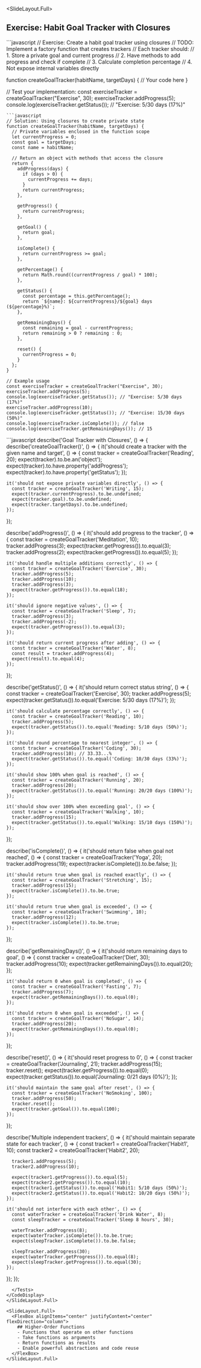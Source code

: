 
<SlideLayout.Full>
## Exercise: Habit Goal Tracker with Closures
<CodeDisplay >
  <File name="exercise.js">
```javascript
// Exercise: Create a habit goal tracker using closures
// TODO: Implement a factory function that creates trackers
// Each tracker should:
// 1. Store a private goal and current progress
// 2. Have methods to add progress and check if complete
// 3. Calculate completion percentage
// 4. Not expose internal variables directly

function createGoalTracker(habitName, targetDays) {
  // Your code here
}

// Test your implementation:
const exerciseTracker = createGoalTracker("Exercise", 30);
exerciseTracker.addProgress(5);
console.log(exerciseTracker.getStatus()); // "Exercise: 5/30 days (17%)"
```
```javascript
// Solution: Using closures to create private state
function createGoalTracker(habitName, targetDays) {
  // Private variables enclosed in the function scope
  let currentProgress = 0;
  const goal = targetDays;
  const name = habitName;
  
  // Return an object with methods that access the closure
  return {
    addProgress(days) {
      if (days > 0) {
        currentProgress += days;
      }
      return currentProgress;
    },
    
    getProgress() {
      return currentProgress;
    },
    
    getGoal() {
      return goal;
    },
    
    isComplete() {
      return currentProgress >= goal;
    },
    
    getPercentage() {
      return Math.round((currentProgress / goal) * 100);
    },
    
    getStatus() {
      const percentage = this.getPercentage();
      return `${name}: ${currentProgress}/${goal} days (${percentage}%)`;
    },
    
    getRemainingDays() {
      const remaining = goal - currentProgress;
      return remaining > 0 ? remaining : 0;
    },
    
    reset() {
      currentProgress = 0;
    }
  };
}

// Example usage
const exerciseTracker = createGoalTracker("Exercise", 30);
exerciseTracker.addProgress(5);
console.log(exerciseTracker.getStatus()); // "Exercise: 5/30 days (17%)"
exerciseTracker.addProgress(10);
console.log(exerciseTracker.getStatus()); // "Exercise: 15/30 days (50%)"
console.log(exerciseTracker.isComplete()); // false
console.log(exerciseTracker.getRemainingDays()); // 15
```
  </File>
  <Tests>
```javascript
describe('Goal Tracker with Closures', () => {
  describe('createGoalTracker()', () => {
    it('should create a tracker with the given name and target', () => {
      const tracker = createGoalTracker('Reading', 20);
      expect(tracker).to.be.an('object');
      expect(tracker).to.have.property('addProgress');
      expect(tracker).to.have.property('getStatus');
    });

    it('should not expose private variables directly', () => {
      const tracker = createGoalTracker('Writing', 15);
      expect(tracker.currentProgress).to.be.undefined;
      expect(tracker.goal).to.be.undefined;
      expect(tracker.targetDays).to.be.undefined;
    });
  });

  describe('addProgress()', () => {
    it('should add progress to the tracker', () => {
      const tracker = createGoalTracker('Meditation', 10);
      tracker.addProgress(3);
      expect(tracker.getProgress()).to.equal(3);
      tracker.addProgress(2);
      expect(tracker.getProgress()).to.equal(5);
    });

    it('should handle multiple additions correctly', () => {
      const tracker = createGoalTracker('Exercise', 30);
      tracker.addProgress(5);
      tracker.addProgress(10);
      tracker.addProgress(3);
      expect(tracker.getProgress()).to.equal(18);
    });

    it('should ignore negative values', () => {
      const tracker = createGoalTracker('Sleep', 7);
      tracker.addProgress(3);
      tracker.addProgress(-2);
      expect(tracker.getProgress()).to.equal(3);
    });

    it('should return current progress after adding', () => {
      const tracker = createGoalTracker('Water', 8);
      const result = tracker.addProgress(4);
      expect(result).to.equal(4);
    });
  });

  describe('getStatus()', () => {
    it('should return correct status string', () => {
      const tracker = createGoalTracker('Exercise', 30);
      tracker.addProgress(5);
      expect(tracker.getStatus()).to.equal('Exercise: 5/30 days (17%)');
    });

    it('should calculate percentage correctly', () => {
      const tracker = createGoalTracker('Reading', 10);
      tracker.addProgress(5);
      expect(tracker.getStatus()).to.equal('Reading: 5/10 days (50%)');
    });

    it('should round percentage to nearest integer', () => {
      const tracker = createGoalTracker('Coding', 30);
      tracker.addProgress(10); // 33.33...%
      expect(tracker.getStatus()).to.equal('Coding: 10/30 days (33%)');
    });

    it('should show 100% when goal is reached', () => {
      const tracker = createGoalTracker('Running', 20);
      tracker.addProgress(20);
      expect(tracker.getStatus()).to.equal('Running: 20/20 days (100%)');
    });

    it('should show over 100% when exceeding goal', () => {
      const tracker = createGoalTracker('Walking', 10);
      tracker.addProgress(15);
      expect(tracker.getStatus()).to.equal('Walking: 15/10 days (150%)');
    });
  });

  describe('isComplete()', () => {
    it('should return false when goal not reached', () => {
      const tracker = createGoalTracker('Yoga', 20);
      tracker.addProgress(19);
      expect(tracker.isComplete()).to.be.false;
    });

    it('should return true when goal is reached exactly', () => {
      const tracker = createGoalTracker('Stretching', 15);
      tracker.addProgress(15);
      expect(tracker.isComplete()).to.be.true;
    });

    it('should return true when goal is exceeded', () => {
      const tracker = createGoalTracker('Swimming', 10);
      tracker.addProgress(12);
      expect(tracker.isComplete()).to.be.true;
    });
  });

  describe('getRemainingDays()', () => {
    it('should return remaining days to goal', () => {
      const tracker = createGoalTracker('Diet', 30);
      tracker.addProgress(10);
      expect(tracker.getRemainingDays()).to.equal(20);
    });

    it('should return 0 when goal is completed', () => {
      const tracker = createGoalTracker('Fasting', 7);
      tracker.addProgress(7);
      expect(tracker.getRemainingDays()).to.equal(0);
    });

    it('should return 0 when goal is exceeded', () => {
      const tracker = createGoalTracker('NoSugar', 14);
      tracker.addProgress(20);
      expect(tracker.getRemainingDays()).to.equal(0);
    });
  });

  describe('reset()', () => {
    it('should reset progress to 0', () => {
      const tracker = createGoalTracker('Journaling', 21);
      tracker.addProgress(15);
      tracker.reset();
      expect(tracker.getProgress()).to.equal(0);
      expect(tracker.getStatus()).to.equal('Journaling: 0/21 days (0%)');
    });

    it('should maintain the same goal after reset', () => {
      const tracker = createGoalTracker('NoSmoking', 100);
      tracker.addProgress(50);
      tracker.reset();
      expect(tracker.getGoal()).to.equal(100);
    });
  });

  describe('Multiple independent trackers', () => {
    it('should maintain separate state for each tracker', () => {
      const tracker1 = createGoalTracker('Habit1', 10);
      const tracker2 = createGoalTracker('Habit2', 20);
      
      tracker1.addProgress(5);
      tracker2.addProgress(10);
      
      expect(tracker1.getProgress()).to.equal(5);
      expect(tracker2.getProgress()).to.equal(10);
      expect(tracker1.getStatus()).to.equal('Habit1: 5/10 days (50%)');
      expect(tracker2.getStatus()).to.equal('Habit2: 10/20 days (50%)');
    });

    it('should not interfere with each other', () => {
      const waterTracker = createGoalTracker('Drink Water', 8);
      const sleepTracker = createGoalTracker('Sleep 8 hours', 30);
      
      waterTracker.addProgress(8);
      expect(waterTracker.isComplete()).to.be.true;
      expect(sleepTracker.isComplete()).to.be.false;
      
      sleepTracker.addProgress(30);
      expect(waterTracker.getProgress()).to.equal(8);
      expect(sleepTracker.getProgress()).to.equal(30);
    });
  });
});
```
  </Tests>
</CodeDisplay>
</SlideLayout.Full>

<SlideLayout.Full>
  <FlexBox alignItems="center" justifyContent="center" flexDirection="column">
    ## Higher-Order Functions
    - Functions that operate on other functions
    - Take functions as arguments
    - Return functions as results
    - Enable powerful abstractions and code reuse
  </FlexBox>
</SlideLayout.Full>